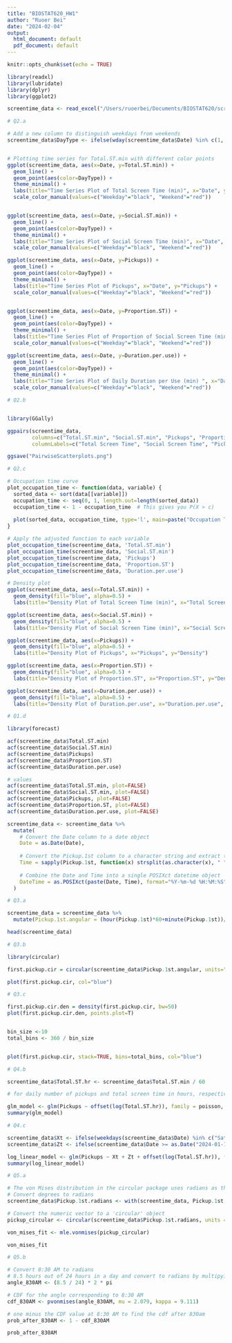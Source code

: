 ```yaml
---
title: "BIOSTAT620_HW1"
author: "Ruoer Bei"
date: "2024-02-04"
output:
  html_document: default
  pdf_document: default
---
```


```r
knitr::opts_chunk$set(echo = TRUE)
```

```r
library(readxl)
library(lubridate)
library(dplyr)
library(ggplot2)

screentime_data <- read_excel("/Users/ruoerbei/Documents/BIOSTAT620/screentime.xlsx")

```

```r

# Q2.a

# Add a new column to distinguish weekdays from weekends
screentime_data$DayType <- ifelse(wday(screentime_data$Date) %in% c(1, 7), 'Weekend', 'Weekday')


# Plotting time series for Total.ST.min with different color points
ggplot(screentime_data, aes(x=Date, y=Total.ST.min)) +
  geom_line() +
  geom_point(aes(color=DayType)) +
  theme_minimal() +
  labs(title="Time Series Plot of Total Screen Time (min)", x="Date", y="Total Screen Time (min)") +
  scale_color_manual(values=c("Weekday"="black", "Weekend"="red"))


ggplot(screentime_data, aes(x=Date, y=Social.ST.min)) +
  geom_line() +
  geom_point(aes(color=DayType)) +
  theme_minimal() +
  labs(title="Time Series Plot of Social Screen Time (min)", x="Date", y="Social Screen Time (min)") +
  scale_color_manual(values=c("Weekday"="black", "Weekend"="red"))

ggplot(screentime_data, aes(x=Date, y=Pickups)) +
  geom_line() +
  geom_point(aes(color=DayType)) +
  theme_minimal() +
  labs(title="Time Series Plot of Pickups", x="Date", y="Pickups") +
  scale_color_manual(values=c("Weekday"="black", "Weekend"="red"))


ggplot(screentime_data, aes(x=Date, y=Proportion.ST)) +
  geom_line() +
  geom_point(aes(color=DayType)) +
  theme_minimal() +
  labs(title="Time Series Plot of Proportion of Social Screen Time (min)", x="Date", y="Proportion of Social Screen Time (min)") +
  scale_color_manual(values=c("Weekday"="black", "Weekend"="red"))

ggplot(screentime_data, aes(x=Date, y=Duration.per.use)) +
  geom_line() +
  geom_point(aes(color=DayType)) +
  theme_minimal() +
  labs(title="Time Series Plot of Daily Duration per Use (min) ", x="Date", y="Daily Duration per Use (min) ") +
  scale_color_manual(values=c("Weekday"="black", "Weekend"="red"))

```


```r

# Q2.b


library(GGally)

ggpairs(screentime_data, 
        columns=c("Total.ST.min", "Social.ST.min", "Pickups", "Proportion.ST", "Duration.per.use"),
        columnLabels=c("Total Screen Time", "Social Screen Time", "Pickups", "Proportion of Social Screen Time", "Duration per Use")) + theme_bw()

ggsave("PairwiseScatterplots.png")

```




```r

# Q2.c

# Occupation time curve
plot_occupation_time <- function(data, variable) {
  sorted_data <- sort(data[[variable]])
  occupation_time <- seq(0, 1, length.out=length(sorted_data))
  occupation_time <- 1 - occupation_time  # This gives you P(X > c)
  
  plot(sorted_data, occupation_time, type='l', main=paste("Occupation Time Curve for", variable), ylab="P(X > c)")
}

# Apply the adjusted function to each variable
plot_occupation_time(screentime_data, 'Total.ST.min')
plot_occupation_time(screentime_data, 'Social.ST.min')
plot_occupation_time(screentime_data, 'Pickups')
plot_occupation_time(screentime_data, 'Proportion.ST')
plot_occupation_time(screentime_data, 'Duration.per.use')

```


```r

# Density plot
ggplot(screentime_data, aes(x=Total.ST.min)) +
  geom_density(fill="blue", alpha=0.5) +
  labs(title="Density Plot of Total Screen Time (min)", x="Total Screen Time (min)", y="Density")

ggplot(screentime_data, aes(x=Social.ST.min)) +
  geom_density(fill="blue", alpha=0.5) +
  labs(title="Density Plot of Social Screen Time (min)", x="Social Screen Time (min)", y="Density")

ggplot(screentime_data, aes(x=Pickups)) +
  geom_density(fill="blue", alpha=0.5) +
  labs(title="Density Plot of Pickups", x="Pickups", y="Density")

ggplot(screentime_data, aes(x=Proportion.ST)) +
  geom_density(fill="blue", alpha=0.5) +
  labs(title="Density Plot of Proportion.ST", x="Proportion.ST", y="Density")

ggplot(screentime_data, aes(x=Duration.per.use)) +
  geom_density(fill="blue", alpha=0.5) +
  labs(title="Density Plot of Duration.per.use", x="Duration.per.use", y="Density")


```






```r

# Q1.d

library(forecast)

acf(screentime_data$Total.ST.min)
acf(screentime_data$Social.ST.min)
acf(screentime_data$Pickups)
acf(screentime_data$Proportion.ST)
acf(screentime_data$Duration.per.use) 

```
```r

# values
acf(screentime_data$Total.ST.min, plot=FALSE)
acf(screentime_data$Social.ST.min, plot=FALSE)
acf(screentime_data$Pickups, plot=FALSE)
acf(screentime_data$Proportion.ST, plot=FALSE)
acf(screentime_data$Duration.per.use, plot=FALSE)


```



```r

screentime_data <- screentime_data %>%
  mutate(
    # Convert the Date column to a date object
    Date = as.Date(Date),
    
    # Convert the Pickup.1st column to a character string and extract the time part
    Time = sapply(Pickup.1st, function(x) strsplit(as.character(x), " ")[[1]][2]),
    
    # Combine the Date and Time into a single POSIXct datetime object
    DateTime = as.POSIXct(paste(Date, Time), format="%Y-%m-%d %H:%M:%S")
  )

```



```r

# Q3.a

screentime_data = screentime_data %>%
  mutate(Pickup.1st.angular = (hour(Pickup.1st)*60+minute(Pickup.1st))/(24*60)*360)

head(screentime_data)

```

```r

# Q3.b

library(circular)
```

```r
first.pickup.cir = circular(screentime_data$Pickup.1st.angular, units="degrees", template="clock24")

plot(first.pickup.cir, col="blue")


```

```r

# Q3.c

first.pickup.cir.den = density(first.pickup.cir, bw=50)
plot(first.pickup.cir.den, points.plot=T)



```

```r

bin_size <-10
total_bins <- 360 / bin_size


plot(first.pickup.cir, stack=TRUE, bins=total_bins, col="blue")


```



```r
# Q4.b

screentime_data$Total.ST.hr <- screentime_data$Total.ST.min / 60

# for daily number of pickups and total screen time in hours, respectively.

glm_model <- glm(Pickups ~ offset(log(Total.ST.hr)), family = poisson, data = screentime_data)
summary(glm_model)


```

```r

# Q4.c

screentime_data$Xt <- ifelse(weekdays(screentime_data$Date) %in% c("Saturday", "Sunday"), 0, 1)
screentime_data$Zt <- ifelse(screentime_data$Date >= as.Date("2024-01-10"), 1, 0)

log_linear_model <- glm(Pickups ~ Xt + Zt + offset(log(Total.ST.hr)), family = poisson, data = screentime_data)
summary(log_linear_model)


```



```r

# Q5.a

# The von Mises distribution in the circular package uses radians as the standard unit of measurement for angles.
# Convert degrees to radians
screentime_data$Pickup.1st.radians <- with(screentime_data, Pickup.1st.angular * (pi / 180))

# Convert the numeric vector to a 'circular' object
pickup_circular <- circular(screentime_data$Pickup.1st.radians, units = "radians", template = "none", modulo = "2pi", zero = pi, rotation = "clock")

von_mises_fit <- mle.vonmises(pickup_circular)

von_mises_fit

```
```r

# Q5.b

# Convert 8:30 AM to radians
# 8.5 hours out of 24 hours in a day and convert to radians by multipying 2 pi
angle_830AM <- (8.5 / 24) * 2 * pi 

# CDF for the angle corresponding to 8:30 AM
cdf_830AM <- pvonmises(angle_830AM, mu = 2.079, kappa = 9.111)

# one minus the CDF value at 8:30 AM to find the cdf after 830am
prob_after_830AM <- 1 - cdf_830AM

prob_after_830AM



```




